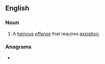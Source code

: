 ==English==

===Noun===
{{en-noun}}

# A [[heinous]] [[offense]] that requires [[expiation]].

{{Webster 1913}}

===Anagrams===
* {{anagrams|en|a=aceilp|epical|plaice|plicae}}